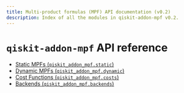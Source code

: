```yaml
---
title: Multi-product formulas (MPF) API documentation (v0.2)
description: Index of all the modules in qiskit-addon-mpf v0.2.
---
```


<span id="qiskit-addon-mpf-api-reference" />

# `qiskit-addon-mpf` API reference

*   [Static MPFs (`qiskit_addon_mpf.static`)](static)
*   [Dynamic MPFs (`qiskit_addon_mpf.dynamic`)](dynamic)
*   [Cost Functions (`qiskit_addon_mpf.costs`)](costs)
*   [Backends (`qiskit_addon_mpf.backends`)](backends)


